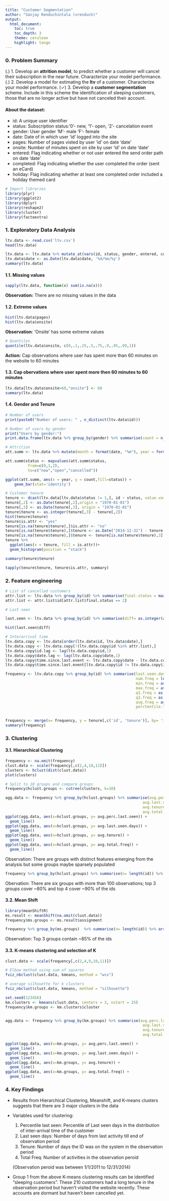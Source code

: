 ```yaml
---
title: "Customer Segmentation"
author: "Sanjay Renduchintala (vrenduch)"
output: 
  html_document:
    toc: true
    toc_depth: 3
    theme: cerulean
    highlight: tango
---
```


### 0. Problem Summary

(.) 1. Develop an **attrition model**, to predict whether a customer will cancel their subscription in the near future. Characterize your model performance.
(.) 2. Develop a model for estimating the **ltv** of a customer. Characterize your model performance.
(✓) 3. Develop a **customer segmentation** scheme. Include in this scheme the identification of sleeping customers, those that are no longer active but have not canceled their account.

#### About the dataset:
- id: A unique user identifier
- status: Subscription status:‘0’- new, ‘1’- open, ‘2’- cancelation event
- gender: User gender ‘M’- male ‘F’- female
- date: Date of in which user ‘id’ logged into the site
- pages: Number of pages visted by user ‘id’ on date ‘date’
- onsite: Number of minutes spent on site by user ‘id’ on date ‘date’
- entered: Flag indicating whether or not user entered the send order path on date ‘date’
- completed: Flag indicating whether the user completed the order (sent an eCard)
- holiday: Flag indicating whether at least one completed order included a holiday themed card

```r
# Import libraries
library(plyr)
library(ggplot2)
library(dplyr)
library(reshape2)
library(cluster)
library(factoextra)
```

### 1. Exploratory Data Analysis

```r
ltv.data <- read.csv('ltv.csv')
head(ltv.data)
```

```r
ltv.data <- ltv.data %>% mutate_at(vars(id, status, gender, entered, completed, holiday), funs(as.factor(.)))
ltv.data$date <- as.Date(ltv.data$date, '%d/%m/%y')
summary(ltv.data)
```

#### 1.1. Missing values

```r
sapply(ltv.data, function(x) sum(is.na(x)))
```
**Observation:** There are no missing values in the data

#### 1.2. Extreme values

```r
hist(ltv.data$pages)
hist(ltv.data$onsite)
```
**Observation**: 'Onsite' has some extreme values

```r
# Quantiles
quantile(ltv.data$onsite, c(0,.1,.25,.5,.75,.9,.95,.99,1))
```

**Action:** Cap observations where user has spent more than 60 minutes on the website to 60 minutes

#### 1.3. Cap obervations where user spent more then 60 minutes to 60 minutes

```r
ltv.data[ltv.data$onsite>60,"onsite"] <- 60
summary(ltv.data)
```

#### 1.4. Gender and Tenure


```r
# Number of users
print(paste0("Number of users: " , n_distinct(ltv.data$id)))

# Number of users by gender
print("Users by gender:")
print.data.frame(ltv.data %>% group_by(gender) %>% summarise(count = n_distinct(id)))

```

```r
# Attrition
att.summ <- ltv.data %>% mutate(month = format(date, "%m"), year = format(date, "%Y")) %>% group_by(year, status) %>% summarise(count = n_distinct(id))

att.summ$status <- mapvalues(att.summ$status, 
          from=c(0,1,2), 
          to=c("new","open","cancelled"))

ggplot(att.summ, aes(x = year, y = count,fill=status)) +
    geom_bar(stat='identity')
```

```r
# Customer tenure
tenure <- dcast(ltv.data[ltv.data$status != 1,], id ~ status, value.var = 'date')
tenure[,2] <- as.Date(tenure[,2],origin = "1970-01-01")
tenure[,3] <- as.Date(tenure[,3], origin = "1970-01-01")
tenure$tenure <- as.integer(tenure[,3] - tenure[,2]) 
hist(tenure$tenure)
tenure$is.attr <- "yes"
tenure[is.na(tenure$tenure),]$is.attr <- "no"
tenure[is.na(tenure$tenure),]$tenure <- as.Date("2014-12-31") - tenure[is.na(tenure$tenure),2]
tenure[is.na(tenure$tenure),]$tenure <- tenure[is.na(tenure$tenure),3] - as.Date("2011-01-01")
tenure %>%
  ggplot(aes(x = tenure, fill = is.attr))+
  geom_histogram(position = "stack")

summary(tenure$tenure)

tapply(tenure$tenure, tenure$is.attr, summary)

```


### 2. Feature engineering 

```r
# List of cancelled customers
attr.list <- ltv.data %>% group_by(id) %>% summarise(final.status = max(as.integer(as.character(status))))
attr.list <- attr.list$id[attr.list$final.status == 2]
```

```r
# Last seen

last.seen <- ltv.data %>% group_by(id) %>% summarise(diff= as.integer(as.Date("31/12/2014", "%d/%m/%Y")- max(date)))

hist(last.seen$diff)
```

```r
# Interarrival time
ltv.data.copy <- ltv.data[order(ltv.data$id, ltv.data$date),]
ltv.data.copy <- ltv.data.copy[!(ltv.data.copy$id %in% attr.list),]
ltv.data.copy$id.lag <- lag(ltv.data.copy$id,1)
ltv.data.copy$date.lag <- lag(ltv.data.copy$date,1)
ltv.data.copy$time.since.last.event <- ltv.data.copy$date - ltv.data.copy$date.lag
ltv.data.copy$time.since.last.event[ltv.data.copy$id != ltv.data.copy$id.lag] <- NA

frequency <- ltv.data.copy %>% group_by(id) %>% summarise(last.seen.days= as.integer(as.Date("31/12/2014", "%d/%m/%Y")- max(date)), last.seen = max(date),
                                                          num.freq = length(which(!is.na(time.since.last.event))),
                                                          min.freq = as.integer(min(time.since.last.event, na.rm = TRUE)), 
                                                          max.freq = as.integer(max(time.since.last.event, na.rm = TRUE)), 
                                                          q1.freq = as.integer(quantile(time.since.last.event, probs = 0.25,na.rm = TRUE)), 
                                                          q3.freq = as.integer(quantile(time.since.last.event, probs = 0.75,na.rm = TRUE)),
                                                          avg.freq = as.integer(mean(time.since.last.event, na.rm = TRUE)),
                                                          perctentile.last.seen = sum(time.since.last.event <= last.seen.days, 
                                                                                      na.rm = TRUE)/length(which(!is.na(time.since.last.event))))
```


```r
frequency <- merge(x= frequency, y = tenure[,c('id', 'tenure')], by= 'id', all.x = TRUE)
summary(frequency)
```

### 3. Clustering

#### 3.1. Hierarchical Clustering

```r
frequency <- na.omit(frequency)
clust.data <- scale(frequency[,c(2,4,10,11)])
clusters <- hclust(dist(clust.data))
plot(clusters)
```
```r
# Split to 10 groups and compare groups
frequency$hclust.groups <- cutree(clusters, k=10)
```

```r
agg.data <- frequency %>% group_by(hclust.groups) %>% summarise(avg.perc.last.seen = mean(perctentile.last.seen, na.rm = TRUE),
                                                             avg.last.seen.days = mean(last.seen.days), na.rm = TRUE,
                                                             avg.tenure = mean(tenure, na.rm = TRUE), 
                                                             avg.total.freq = mean(num.freq, na.rm = TRUE))
ggplot(agg.data, aes(x=hclust.groups, y= avg.perc.last.seen)) + 
  geom_line()
ggplot(agg.data, aes(x=hclust.groups, y= avg.last.seen.days)) + 
  geom_line()
ggplot(agg.data, aes(x=hclust.groups, y= avg.tenure)) + 
  geom_line()
ggplot(agg.data, aes(x=hclust.groups, y= avg.total.freq)) + 
  geom_line()

```

Observation: There are groups with distinct features emerging from the analysis but some groups maybe sparsely populated

```r
frequency %>% group_by(hclust.groups) %>% summarise(n= length(id)) %>% arrange(desc(n))
```

Obervation: There are six groups with more than 100 observations; top 3 groups cover ~80% and top 4 cover ~90% of the ids

#### 3.2. Mean Shift

```r
library(meanShiftR)
ms.result <- meanShift(na.omit(clust.data))
frequency$ms.groups <- ms.result$assignment
```

```r
frequency %>% group_by(ms.groups)  %>% summarise(n= length(id)) %>% arrange(desc(n))
```

Observation: Top 3 groups contain ~85% of the ids

#### 3.3. K-means clustering and selection of K

```r
clust.data <- scale(frequency[,c(2,4,9,10,11)])
```

```r
# Elbow method using sum of squares
fviz_nbclust(clust.data, kmeans, method = "wss")
```


```r
# average silhouette for k clusters
fviz_nbclust(clust.data, kmeans, method = "silhouette")
```


```r
set.seed(123456)
km.clusters <- kmeans(clust.data, centers = 3, nstart = 25)
frequency$km.groups <- km.clusters$cluster


agg.data <- frequency %>% group_by(km.groups) %>% summarise(avg.perc.last.seen = mean(perctentile.last.seen, na.rm = TRUE),
                                                             avg.last.seen.days = mean(last.seen.days, na.rm = TRUE),
                                                             avg.tenure = mean(tenure, na.rm = TRUE), 
                                                             avg.total.freq = mean(num.freq, na.rm = TRUE))

ggplot(agg.data, aes(x=km.groups, y= avg.perc.last.seen)) + 
  geom_line()
ggplot(agg.data, aes(x=km.groups, y= avg.last.seen.days)) + 
  geom_line()
ggplot(agg.data, aes(x=km.groups, y= avg.tenure)) + 
  geom_line()
ggplot(agg.data, aes(x=km.groups, y= avg.total.freq)) + 
  geom_line()
```


### 4. Key Findings

* Results from Hierarchical Clustering, Meanshift, and K-means clusters suggests that there are 3 major clusters in the data

* Variables used for clustering: 
  1) Percentile last seen: Percentile of Last seen days in the distribution of inter-arrival time of the customer
  2) Last seen days: Number of days from last activity till end of observation period
  3) Tenure: Number of days the ID was on the system in the observation period
  4) Total Freq: Number of activities in the observation peroid
  
  (Observation peroid was between 1/1/2011 to 12/31/2014)
  
* Group 1 from the above K-means clustering results can be identified "sleeping customers". These 210 customers had a long tenure in the observation period but haven't visited the website recently. These accounts are dormant but haven't been cancelled yet.
